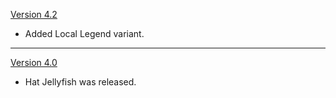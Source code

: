 {{Change History/Header}}
[[Version 4.2]]
* Added Local Legend variant.
----
[[Version 4.0]]
* Hat Jellyfish was released.